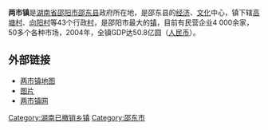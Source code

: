 {{多個問題|
{{expand|time=2018-09-19T09:44:56+00:00}}
{{unreferenced|time=2018-09-19T09:44:56+00:00}}
{{Orphan|time=2016-12-20T14:27:45+00:00}}
}}
'''两市镇'''是[[湖南省|湖南省]][[邵阳市|邵阳市]][[邵东县|邵东县]]政府所在地，是邵东县的[[经济|经济]]、[[文化|文化]]中心，镇下辖[[高塘村|高塘村]]、[[向阳村|向阳村]]等43个行政[[村|村]]，是邵阳市最大的[[镇|镇]]，目前有民营企业4 000余家，50多个各种市场，2004年，全镇GDP达50.8亿圆（[[人民币|人民币]]）。

== 外部链接 ==
*[http://ditu.google.cn/maps?hl=zh-CN&newwindow=1&q=%E9%82%B5%E9%98%B3%E5%B8%82&um=1&ie=UTF-8&hq=&hnear=%E6%B9%96%E5%8D%97%E7%9C%81%E9%82%B5%E9%98%B3%E5%B8%82&gl=cn&ei=kH4QS6H_EpCGnAfY9oTNAw&sa=X&oi=geocode_result&ct=image&resnum=1&ved=0CAkQ8gEwAA 两市镇地图]{{Dead link|date=2019年12月 |bot=InternetArchiveBot |fix-attempted=yes }}
*[https://web.archive.org/web/20161012044621/http://www.panoramio.com/photo/15058776 图片]
*[https://web.archive.org/web/20110322010435/http://www.sdxlsz.gov.cn/About.Asp 两市镇网]

[[Category:湖南已撤销乡镇|Category:湖南已撤销乡镇]]
[[Category:邵东市|Category:邵东市]]